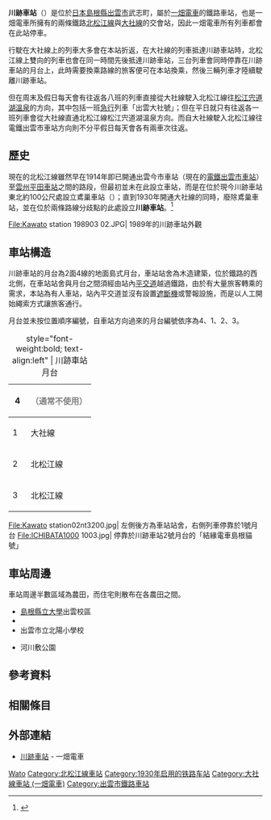 {{NoteTA|1 = zh:川跡車站; zh-cn:川迹站; zh-tw:川跡車站; zh-hk:川跡站; }}
{{日本車站資訊
| 公司色      = yellow
| namecolour  = black
| 站名        = 川跡站
| 圖片        = Ichibata Electric Railway Kabato Station (36510918125).jpg
| pxl         = 
| 圖片說明    = 三輛列車同時停靠於川跡車站月台，由左至右依序為1號月台（往出雲大社前方向）、2號月台（往松江宍道湖溫泉方向﹚、3號月台（往出雲電鐵方向）
| 日文原名    = 川跡
| 平假名      = かわと
| 羅馬拼音    = Kawato
| 電報略號    =
| 車站編號    = 5
| 所屬公司    = [[一畑電車|一畑電車]]
| 所在地      = [[島根縣|島根縣]][[出雲市|出雲市]]武志町1027-1
| 啟用年月日  = 1930年（[[昭和|昭和]]5年）2月2日
| 車站構造    = [[地面車站|地面車站]]
| 月台配置    = 2面4線
| 廢站年月日  =
| 上下車人次  = 440
| 乘客人數    = 
| 統計年度    = 2009年
| 停站路線數  = 2
| 所屬路線1   = [[北松江線|北松江線]]
| 前一站1     = 4 [[武志站|武志]]
| 前一站距離1 = 0.8
| 後一站距離1 = 1.5
| 後一站1     = [[大寺站|大寺]] 6
| 距離1       = 4.9
| 起點站1     = [[電鐵出雲市站|電鐵出雲市]]
| 所屬路線2   = [[大社線|大社線]]
| 前一站2     = 
| 前一站距離2 = 
| 後一站距離2 = 2.8
| 後一站2     = [[高濱站_(島根縣)|高濱]] 23
| 距離2       = 0.0
| 起點站2     = 川跡
| 備註        = 業務委託站
| 全寬備註    =
}}

'''川跡車站'''（{{jpn|j=川跡駅|kn=かわとえき|rm=Kawato eki|f=y}}）是位於[[日本|日本]][[島根縣|島根縣]][[出雲市|出雲市]]武志町，屬於[[一畑電車|一畑電車]]的鐵路車站，也是一畑電車所擁有的兩條鐵路[[北松江線|北松江線]]與[[大社線|大社線]]的交會站，因此一畑電車所有列車都會在此站停車。

行駛在大社線上的列車大多會在本站折返，在大社線的列車抵達川跡車站時，北松江線上雙向的列車也會在同一時間先後抵達川跡車站，三台列車會同時停靠在川跡車站的月台上，此時需要換乘路線的旅客便可在本站換乘，然後三輛列車才陸續駛離川跡車站。

但在周末及假日每天會有往返各八班的列車直接從大社線駛入北松江線往[[松江宍道湖溫泉車站|松江宍道湖溫泉]]的方向，其中包括一班[[急行|急行]]列車「出雲大社號」；但在平日就只有往返各一班列車會從大社線直通北松江線松江宍道湖溫泉方向。而自大社線駛入北松江線往電鐵出雲市車站方向則不分平假日每天會各有兩車次往返。

== 歷史 ==

現在的北松江線雖然早在1914年即已開通出雲今市車站（現在的[[出雲市車站|電鐵出雲市車站]]）至[[雲州平田車站|雲州平田車站]]之間的路段，但最初並未在此設立車站，而是在位於現今川跡車站東北約100公尺處設立鳶巢車站（{{lang|ja|鳶巣駅}}）；直到1930年開通大社線的同時，廢除鳶巢車站，並在位於兩條路線分歧點的此處設立'''川跡車站'''。<ref>{{Cite web| url=https://www.ichibata.co.jp/railway/timetable/05.html| title=05.川跡駅| publisher=一畑電車| language=ja| accessdate=2020-02-14| archive-date=2020-02-14| archive-url=https://web.archive.org/web/20200214005818/https://www.ichibata.co.jp/railway/timetable/05.html| dead-url=no}}</ref>

<Gallery widths=200px heights=200px>
File:Kawato station 198903 02.JPG| 1989年的川跡車站外觀
</Gallery>

== 車站構造 ==

川跡車站的月台為2面4線的地面島式月台，車站站舍為木造建築，位於鐵路的西北側，在車站站舍與月台之間須經由站內[[平交道|平交道]]越過鐵路，由於有大量旅客轉乘的需求，本站為有人車站，站內平交道並沒有設置[[遮斷機|遮斷機]]或警報設施，而是以人工開始繩索方式讓旅客通行。

月台並未按位置順序編號，自車站方向過來的月台編號依序為4、1、2、3。

{| border="1" cellspacing="0" cellpadding="3" frame="hsides" rules="rows"
|+ style="font-weight:bold; text-align:left" | 川跡車站月台
|-
!  4
| style="color:gray" colspan="2" | （通常不使用）
|-
! style="width:20px" | 1
| 大社線
| [[出雲大社前車站|出雲大社前]]方向
|-
! 2
| 北松江線
| [[出雲市車站|電鐵出雲市]]方向
|-
! 3
| 北松江線
| [[雲州平田車站|雲州平田]]、[[松江宍道湖溫泉車站|松江宍道湖溫泉]]方向
|}

<Gallery widths=200px heights=200px>
File:Kawato station02nt3200.jpg| 左側後方為車站站舍，右側列車停靠於1號月台
File:ICHIBATA1000 1003.jpg| 停靠於川跡車站2號月台的「結緣電車島根貓號」
</Gallery>

== 車站周邊 ==

車站周邊半數區域為農田，而住宅則散布在各農田之間。

* [[島根縣立大學|島根縣立大學]]出雲校區
* {{Tsl|ja|出雲北陵中学校・高等学校|出雲北陵中學校、高等學校}}
* 出雲市立北陽小學校
* {{Tsl|ja|斐伊川}}河川敷公園

== 參考資料 ==
{{Reflist}}

== 相關條目 ==
{{Commonscat|Kawato Station}}

==外部連結==

* {{ja}} [http://www.ichibata.co.jp/railway/ 川跡車站] {{Wayback|url=http://www.ichibata.co.jp/railway/ |date=20210215220822 }} - 一畑電車

{{北松江線}}
{{大社線 (一畑電車)}}

{{DEFAULTSORT:Kawato}}
[[Category:日本鐵路車站_Ka|Wato]]
[[Category:北松江線車站|Category:北松江線車站]]
[[Category:1930年启用的铁路车站|Category:1930年启用的铁路车站]]
[[Category:大社線車站_(一畑電車)|Category:大社線車站 (一畑電車)]]
[[Category:出雲市鐵路車站|Category:出雲市鐵路車站]]